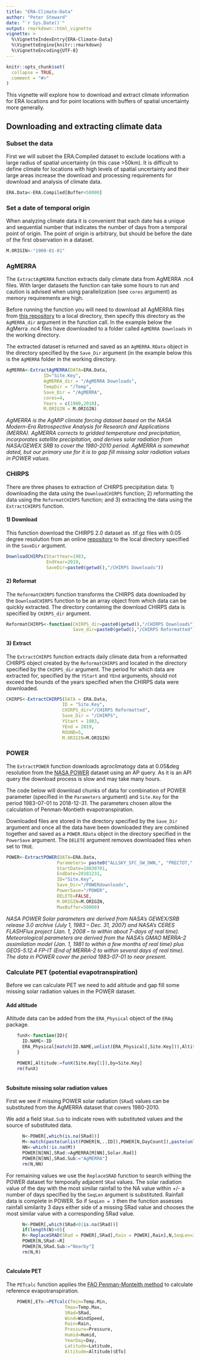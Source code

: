 ```yaml
---
title: "ERA-Climate-Data"
author: "Peter Steward"
date: "`r Sys.Date()`"
output: rmarkdown::html_vignette
vignette: >
  %\VignetteIndexEntry{ERA-Climate-Data}
  %\VignetteEngine{knitr::rmarkdown}
  %\VignetteEncoding{UTF-8}
---
```


```r
knitr::opts_chunk$set(
  collapse = TRUE,
  comment = "#>"
)
```

This vignette will explore how to download and extract climate information for ERA locations and for point locations with buffers of spatial uncertainty more generally.

## Downloading and extracting climate data

### Subset the data
First we will subset the ERA.Compiled dataset to exclude locations with a large radius of spatial uncertainty (in this case >50km). It is difficult to define climate for locations with high levels of spatial uncertainty and their large areas increase the download and processing requirements for download and analysis of climate data.

```r
ERA.Data<-ERA.Compiled[Buffer<50000]
```

### Set a date of temporal origin
When analyzing climate data it is convenient that each date has a unique and sequential number that indicates the number of days from a temporal point of origin. The point of origin is arbitrary, but should be before the date of the first observation in a dataset. 

```r
M.ORIGIN<-"1900-01-01"
```

### AgMERRA
The `ExtractAgMERRA` function extracts daily climate data from AgMERRA .nc4 files. With larger datasets the function can take some hours to run and caution is advised when using parallelization (see `cores` argument) as memory requirements are high.

Before running the function you will need to download all AgMERRA files from [this repository](https://data.giss.nasa.gov/impacts/agmipcf/agmerra/) to a local directory, then specify this directory as the `AgMERRA_dir` argument in the function call.  In the example below the AgMerra .nc4 files have downloaded to a folder called `AgMERRA Downloads` in the working directory.  

The extracted dataset is returned and saved as an `AgMERRA.RData` object in the directory specified by the `Save_Dir` argument (in the example below this is the `AgMERRA` folder in the working directory.  

```r

AgMERRA<-ExtractAgMERRA(DATA=ERA.Data,
              ID="Site.Key",
              AgMERRA_dir = "/AgMERRA Downloads",
              TempDir = "/Temp",
              Save_Dir = "/AgMERRA",
              cores=4,
              Years = c(1980,2010),
              M.ORIGIN = M.ORIGIN)
```

*AgMERRA is the AgMIP climate forcing dataset based on the NASA Modern-Era Retrospective Analysis for Research and Applications (MERRA). AgMERRA
corrects to gridded temperature and precipitation, incorporates satellite precipitation, and derives solar radiation from NASA/GEWEX SRB to cover
the 1980-2010 period. AgMERRA is somewhat dated, but our primary use for it is to gap fill missing solar radiation values in POWER values.*

### CHIRPS
There are three phases to extraction of CHIRPS precipitation data: 1) downloading the data using the `DownloadCHIRPS` function; 2) reformatting the data using the `ReformatCHIRPS` function; and 3) extracting the data using the `ExtractCHIRPS` function.  

#### 1) Download
This function download the CHIRPS 2.0 dataset as .tif.gz files with 0.05 degree resolution from an online [repository](https://data.chc.ucsb.edu/products/CHIRPS-2.0/africa_daily/tifs/p05/1981/) to the local directory specified in the `SaveDir` argument.

```r
DownloadCHIRPs(StartYear=1983,
               EndYear=2019,
               SaveDir=paste0(getwd(),"/CHIRPS Downloads"))
```

#### 2) Reformat
The `ReformatCHIRPS` function transforms the CHIRPS data downloaded by the `DownloadCHIRPS` function to be an array object from which data can be quickly extracted. The directory containing the download CHIRPS data is specified by `CHIRPS_dir` argument.  

```r
ReformatCHIRPS<-function(CHIRPS_dir=paste0(getwd(),"/CHIRPS Downloads"),
                         Save_dir=paste0(getwd(),"/CHIRPS Reformatted")
```
#### 3) Extract
The `ExtractCHIRPS` function extracts daily climate data from a reformatted CHIRPS object created by the `ReformatCHIRPS` and located in the directory specified by the `CHIRPS_dir` argument.  The period for which data are extracted for, specified by the `YStart` and `YEnd` arguments, should not exceed the bounds of the years specified when the CHIRPS data were downloaded.  

```r
CHIRPS<-ExtractCHIRPS(DATA = ERA.Data,
                     ID = "Site.Key",
                     CHIRPS_dir="/CHIRPS Reformatted",
                     Save_Dir = "/CHIRPS",
                     YStart = 1983,
                     YEnd = 2019,
                     ROUND=5,
                     M.ORIGIN=M.ORIGIN)
```

### POWER
The `ExtractPOWER` function downloads agroclimatogy data at 0.05&deg resolution from the [NASA POWER](https://power.larc.nasa.gov/) dataset using an AP query. As it is an API query the download process is slow and may take many hours.

The code below will download chunks of data for combination of POWER parameter (specified in the `Parameters` argument) and `Site.Key` for the period 1983-07-01 to 2018-12-31. The parameters chosen allow the calculation of Penman-Montieth evapotranspiration.  

Downloaded files are stored in the directory specified by the `Save_Dir` argument and once all the data have been downloaded they are combined together and saved as a `POWER.RData` object in the directory specified in the `PowerSave` argument. The `DELETE` argument removes downloaded files when set to `TRUE`.


```r
POWER<-ExtractPOWER(DATA=ERA.Data,
                   Parameters= paste0("ALLSKY_SFC_SW_DWN,", "PRECTOT,", "PS,","QV2M,","RH2M,","T2M,","T2M_MAX,","T2M_MIN,","WS2M"),
                   StartDate=19830701,
                   EndDate=20181231,
                   ID="Site.Key",
                   Save_Dir="/POWERdownloads",
                   PowerSave="/POWER",
                   DELETE=FALSE,
                   M.ORIGIN=M.ORIGIN,
                   MaxBuffer=50000) 

```

*NASA POWER Solar parameters are derived from NASA's GEWEX/SRB release 3.0 archive (July 1, 1983 – Dec. 31, 2007) and NASA’s CERES FLASHFlux project (Jan. 1, 2008 – to within about 7-days of real time). Meteorological parameters are derived from the NASA's GMAO MERRA-2 assimilation model (Jan. 1, 1981 to within a few months of real time) plus GEOS-5.12.4 FP-IT (End of MERRA-2 to within several days of real time). The data in POWER cover the period 1983-07-01 to near present.*

### Calculate PET (potential evapotranspiration)
Before we can calculate PET we need to add altitude and gap fill some missing solar radiation values in the POWER dataset.  

#### Add altitude
Altitude data can be added from the `ERA_Physical` object of the `ERAg` package.

```r

    funX<-function(ID){
      ID.NAME<-ID
      ERA_Physical[match(ID.NAME,unlist(ERA_Physical[,Site.Key])),Altitude.mean]
    }
    
    POWER[,Altitude:=funX(Site.Key[1]),by=Site.Key]
    rm(funX)
    
```

#### Subsitute missing solar radiation values

First we see if missing POWER solar radiation (`SRad`) values can be substituted from the AgMERRA dataset that covers 1980-2010.  

We add a field `SRad.Sub` to indicate rows with substituted values and the source of substituted data.  

```r
      N<-POWER[,which(is.na(SRad))]
      M<-match(paste(unlist(POWER[N,..ID]),POWER[N,DayCount]),paste(unlist(AgMERRA[,..ID]),AgMERRA[,DayCount]))
      NN<-which(!is.na(M))
      POWER[N[NN],SRad:=AgMERRA[M[NN],Solar.Rad]]
      POWER[N[NN],SRad.Sub:="AgMERRA"]
      rm(N,NN)
```

For remaining values we use the `ReplaceSRAD` function to search withing the POWER dataset for temporally adjacent `SRad` values. The solar radiation value of the day with the most similar rainfall to the NA value within +/- a number of days specified by the `SeqLen` argument is substituted. Rainfall data is complete in POWER. So if `SeqLen = 3` then the function assesses rainfall similarity 3 days either side of a missing SRad value and chooses the most similar value with a corresponding SRad value.  

```r
      N<-POWER[,which(SRad<0|is.na(SRad))]
      if(length(N)>0){
      R<-ReplaceSRAD(SRad = POWER[,SRad],Rain = POWER[,Rain],N,SeqLen=3)
      POWER[N,SRad:=R]
      POWER[N,SRad.Sub:="Nearby"]
      rm(N,R)
      
```

#### Calculate PET
The `PETcalc` function applies the  [FAO Penman-Monteith method](http://www.fao.org/docrep/X0490E/x0490e06.htm) to  calculate reference evapotranspiration. 

```r
    POWER[,ETo:=PETcalc(Tmin=Temp.Min,
                      Tmax=Temp.Max,
                      SRad=SRad,
                      Wind=WindSpeed,
                      Rain=Rain,
                      Pressure=Pressure,
                      Humid=Humid,
                      YearDay=Day,
                      Latitude=Latitude,
                      Altitude=Altitude)$ETo]
```

